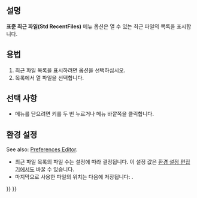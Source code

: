 <languages/>

<div class="mw-translate-fuzzy">
{{Docnav
|[[Std_PrintPdf/ko|PDF로 내보내기]]
|[[Std_Quit/ko|종료]]
|[[Std_File_Menu/ko|표준 파일 메뉴]]
|IconL=Std_PrintPdf.svg
|IconR=Std_Quit.svg
|IconC=Freecad.svg
}}
</div>

<div class="mw-translate-fuzzy">
<!--Empty=1 to suppress icon-->
{{GuiCommand/ko
|Name=Std RecentFiles
|Name/ko=표준 최근 파일
|Empty=1
|MenuLocation=파일 → 최근 파일
|Workbenches=모두
|SeeAlso=[[Std_Open/ko|표준 열기]], [[Std_Import/ko|표준 가져오기]]
}}
</div>

<span id="Description"></span>
==설명==

'''표준 최근 파일(Std RecentFiles)''' 메뉴 옵션은 열 수 있는 최근 파일의 목록을 표시합니다.

<span id="Usage"></span>
==용법==

<div class="mw-translate-fuzzy">
# 최근 파일 목록을 표시하려면 {{MenuCommand|파일 → 최근 파일}} 옵션을 선택하십시오.
# 목록에서 열 파일을 선택합니다.
</div>

<span id="Options"></span>
==선택 사항==

* 메뉴를 닫으려면 {{KEY|Esc}} 키를 두 번 누르거나 메뉴 바깥쪽을 클릭합니다.

<span id="Preferences"></span>
==환경 설정==

See also: [[Preferences_Editor|Preferences Editor]].

<div class="mw-translate-fuzzy">
* 최근 파일 목록의 파일 수는 {{MenuCommand|도구 → 파라미터 편집... → BaseApp → Preferences → RecentFiles → RecentFiles}} 설정에 따라 결정됩니다. 이 설정 값은 [[Preferences_Editor/ko#일반|환경 설정 편집기]]에서도 바꿀 수 있습니다.
* 마지막으로 사용한 파일의 위치는 다음에 저장됩니다: {{MenuCommand|도구 → 파라미터 편집... → BaseApp → Preferences → General → FileOpenSavePath}}.
</div>


<div class="mw-translate-fuzzy">
{{Docnav
|[[Std_PrintPdf/ko|PDF로 내보내기]]
|[[Std_Quit/ko|종료]]
|[[Std_File_Menu/ko|표준 파일 메뉴]]
|IconL=Std_PrintPdf.svg
|IconR=Std_Quit.svg
|IconC=Freecad.svg
}}
</div>

{{Std_Base_navi{{#translation:}}}}
{{Userdocnavi{{#translation:}}}}